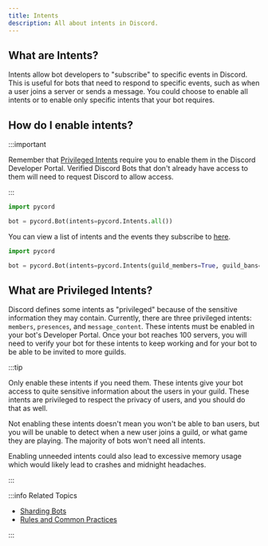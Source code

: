 ```yaml
---
title: Intents
description: All about intents in Discord.
---
```



## What are Intents?

Intents allow bot developers to "subscribe" to specific events in Discord. This is useful for bots that need to respond to specific events, such as when a user joins a server or sends a message. You could choose to enable all intents or to enable only specific intents that your bot requires.

## How do I enable intents?

:::important

Remember that [Privileged Intents](#what-are-privileged-intents) require you to enable them in the Discord Developer Portal. Verified Discord Bots that don't already have access to them will need to request Discord to allow access.

:::

<Tabs>
  <TabItem value="enabling-all-intents" label="Enabling all intents" default>

```python
import pycord

bot = pycord.Bot(intents=pycord.Intents.all())
```

  </TabItem>
    
  <TabItem value="enabling-specific-intents" label="Enabling specific intents">

You can view a list of intents and the events they subscribe to [here](https://docs.pycord.dev/en/stable/api.html#discord.Intents).

```python title="Enabling Intents"
import pycord

bot = pycord.Bot(intents=pycord.Intents(guild_members=True, guild_bans=True))
```

  </TabItem>
</Tabs>

## What are Privileged Intents?

Discord defines some intents as "privileged" because of the sensitive information they may contain. Currently, there are three privileged intents: `members`, `presences`, and `message_content`. These intents must be enabled in your bot's Developer Portal. Once your bot reaches 100 servers, you will need to verify your bot for these intents to keep working and for your bot to be able to be invited to more guilds.

:::tip

Only enable these intents if you need them. These intents give your bot access to quite sensitive information about the users in your guild. These intents are privileged to respect the privacy of users, and you should do that as well.

Not enabling these intents doesn't mean you won't be able to ban users, but you will be unable to detect when a new user joins a guild, or what game they are playing. The majority of bots won't need all intents.

Enabling unneeded intents could also lead to excessive memory usage which would likely lead to crashes and midnight headaches.

:::

:::info Related Topics

-   [Sharding Bots](sharding)
-   [Rules and Common Practices](../Getting-Started/rules-and-common-practices)

:::
